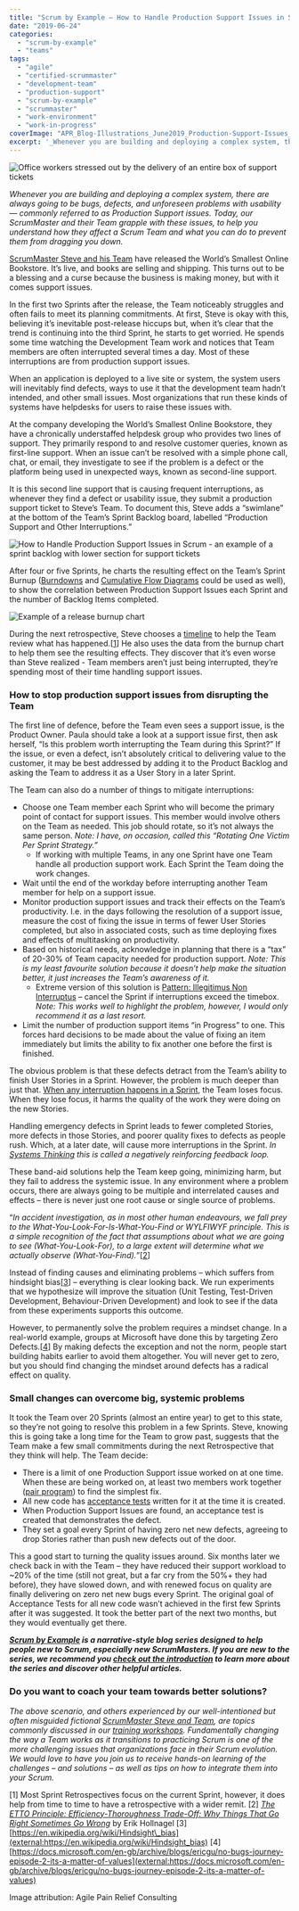 ```yaml
---
title: "Scrum by Example – How to Handle Production Support Issues in Scrum"
date: "2019-06-24"
categories: 
  - "scrum-by-example"
  - "teams"
tags: 
  - "agile"
  - "certified-scrummaster"
  - "development-team"
  - "production-support"
  - "scrum-by-example"
  - "scrummaster"
  - "work-environment"
  - "work-in-progress"
coverImage: "APR_Blog-Illustrations_June2019_Production-Support-Issues_v3.jpg"
excerpt: '_Whenever you are building and deploying a complex system, there are always going to be'
---
```


![Office workers stressed out by the delivery of an entire box of support tickets](src/content/blog/scrum-production-support/images/APR_Blog-Illustrations_June2019_Production-Support-Issues_v3.jpg)

_Whenever you are building and deploying a complex system, there are always going to be bugs, defects, and unforeseen problems with usability — commonly referred to as Production Support issues. Today, our ScrumMaster and their Team grapple with these issues, to help you understand how they affect a Scrum Team and what you can do to prevent them from dragging you down._

[ScrumMaster Steve and his Team](/blog/scrum-by-example) have released the World’s Smallest Online Bookstore. It’s live, and books are selling and shipping. This turns out to be a blessing and a curse because the business is making money, but with it comes support issues.

In the first two Sprints after the release, the Team noticeably struggles and often fails to meet its planning commitments. At first, Steve is okay with this, believing it’s inevitable post-release hiccups but, when it’s clear that the trend is continuing into the third Sprint, he starts to get worried. He spends some time watching the Development Team work and notices that Team members are often interrupted several times a day. Most of these interruptions are from production support issues.

When an application is deployed to a live site or system, the system users will inevitably find defects, ways to use it that the development team hadn’t intended, and other small issues. Most organizations that run these kinds of systems have helpdesks for users to raise these issues with.

At the company developing the World’s Smallest Online Bookstore, they have a chronically understaffed helpdesk group who provides two lines of support. They primarily respond to and resolve customer queries, known as first-line support. When an issue can’t be resolved with a simple phone call, chat, or email, they investigate to see if the problem is a defect or the platform being used in unexpected ways, known as second-line support.

It is this second line support that is causing frequent interruptions, as whenever they find a defect or usability issue, they submit a production support ticket to Steve’s Team. To document this, Steve adds a “swimlane” at the bottom of the Team’s Sprint Backlog board, labelled “Production Support and Other Interruptions.”

![How to Handle Production Support Issues in Scrum - an example of a sprint backlog with lower section for support tickets](src/content/blog/scrum-production-support/images/2019CSM-Sample-Scrum-Task-Board_2-1024x975.jpg)

After four or five Sprints, he charts the resulting effect on the Team’s Sprint Burnup ([Burndowns](/blog/scrummaster-tales-the-trouble-with-sprint-burndowns) and [Cumulative Flow Diagrams](/scrummaster-resources-and-references#estimation) could be used as well), to show the correlation between Production Support Issues each Sprint and the number of Backlog Items completed.

![Example of a release burnup chart](src/content/blog/scrum-production-support/images/Release-Burnup-Support-Issues.jpg)

During the next retrospective, Steve chooses a [timeline](external:https://www.thekua.com/rant/2006/03/a-retrospective-timeline/) to help the Team review what has happened.\[[1](#footnotes)\] He also uses the data from the burnup chart to help them see the resulting effects. They discover that it’s even worse than Steve realized - Team members aren’t just being interrupted, they’re spending most of their time handling support issues.

### How to stop production support issues from disrupting the Team

The first line of defence, before the Team even sees a support issue, is the Product Owner. Paula should take a look at a support issue first, then ask herself, “Is this problem worth interrupting the Team during this Sprint?” If the issue, or even a defect, isn’t absolutely critical to delivering value to the customer, it may be best addressed by adding it to the Product Backlog and asking the Team to address it as a User Story in a later Sprint.

The Team can also do a number of things to mitigate interruptions:

- Choose one Team member each Sprint who will become the primary point of contact for support issues. This member would involve others on the Team as needed. This job should rotate, so it’s not always the same person. _Note: I have, on occasion, called this “Rotating One Victim Per Sprint Strategy.”_
    - If working with multiple Teams, in any one Sprint have one Team handle all production support work. Each Sprint the Team doing the work changes.
- Wait until the end of the workday before interrupting another Team member for help on a support issue.
- Monitor production support issues and track their effects on the Team’s productivity. I.e. in the days following the resolution of a support issue, measure the cost of fixing the issue in terms of fewer User Stories completed, but also in associated costs, such as time deploying fixes and effects of multitasking on productivity.
- Based on historical needs, acknowledge in planning that there is a “tax” of 20-30% of Team capacity needed for production support. _Note: This is my least favourite solution because it doesn’t help make the situation better, it just increases the Team’s awareness of it._
    - Extreme version of this solution is [Pattern: Illegitimus Non Interruptus](external:https://sites.google.com/a/scrumplop.org/published-patterns/product-organization-pattern-language/illegitimus-non-interruptus) – cancel the Sprint if interruptions exceed the timebox. _Note: This works well to highlight the problem, however, I would only recommend it as a last resort._
- Limit the number of production support items “in Progress” to one. This forces hard decisions to be made about the value of fixing an item immediately but limits the ability to fix another one before the first is finished.

The obvious problem is that these defects detract from the Team’s ability to finish User Stories in a Sprint. However, the problem is much deeper than just that. [When any interruption happens in a Sprint](/blog/scrum-by-example-scrum-anti-patterns-unplanned-work-disrupting-the-sprint), the Team loses focus. When they lose focus, it harms the quality of the work they were doing on the new Stories.

Handling emergency defects in Sprint leads to fewer completed Stories, more defects in those Stories, and poorer quality fixes to defects as people rush. Which, at a later date, will cause more interruptions in the Sprint. _In [Systems Thinking](/scrummaster-resources-and-references#systems-thinking) this is called a negatively reinforcing feedback loop._

These band-aid solutions help the Team keep going, minimizing harm, but they fail to address the systemic issue. In any environment where a problem occurs, there are always going to be multiple and interrelated causes and effects – there is never just one root cause or single source of problems.

“_In accident investigation, as in most other human endeavours, we fall prey to the What-You-Look-For-Is-What-You-Find or WYLFIWYF principle. This is a simple recognition of the fact that assumptions about what we are going to see (What-You-Look-For), to a large extent will determine what we actually observe (What-You-Find)._”\[[2](#footnotes)\]

Instead of finding causes and eliminating problems – which suffers from hindsight bias\[[3](#footnotes)\] – everything is clear looking back. We run experiments that we hypothesize will improve the situation (Unit Testing, Test-Driven Development, Behaviour-Driven Development) and look to see if the data from these experiments supports this outcome.

However, to permanently solve the problem requires a mindset change. In a real-world example, groups at Microsoft have done this by targeting Zero Defects.\[[4](#footnotes)\] By making defects the exception and not the norm, people start building habits earlier to avoid them altogether. You will never get to zero, but you should find changing the mindset around defects has a radical effect on quality.

### Small changes can overcome big, systemic problems

It took the Team over 20 Sprints (almost an entire year) to get to this state, so they’re not going to resolve this problem in a few Sprints. Steve, knowing this is going take a long time for the Team to grow past, suggests that the Team make a few small commitments during the next Retrospective that they think will help. The Team decide:

- There is a limit of one Production Support issue worked on at one time. When these are being worked on, at least two members work together ([pair program](/scrum-developer-resources-and-references#pair-programming)) to find the simplest fix.
- All new code has [acceptance tests](/scrum-developer-resources-and-references#bdd-atdd-sbe) written for it at the time it is created.
- When Production Support Issues are found, an acceptance test is created that demonstrates the defect.
- They set a goal every Sprint of having zero net new defects, agreeing to drop Stories rather than push new defects out of the door.

This a good start to turning the quality issues around. Six months later we check back in with the Team – they have reduced their support workload to ~20% of the time (still not great, but a far cry from the 50%+ they had before), they have slowed down, and with renewed focus on quality are finally delivering on zero net new bugs every Sprint. The original goal of Acceptance Tests for all new code wasn’t achieved in the first few Sprints after it was suggested. It took the better part of the next two months, but they would eventually get there.

_**[Scrum by Example](/blog/category/scrum-by-example) is a narrative-style blog series designed to help people new to Scrum, especially new ScrumMasters. If you are new to the series, we recommend you [check out the introduction](/blog/scrum-by-example) to learn more about the series and discover other helpful articles.**_

### Do you want to coach your team towards better solutions?

_The above scenario, and others experienced by our well-intentioned but often misguided fictional [ScrumMaster Steve and Team](/blog/scrum-by-example), are topics commonly discussed in our [training workshops](/certified-scrum-agile-training). Fundamentally changing the way a Team works as it transitions to practicing Scrum is one of the more challenging issues that organizations face in their Scrum evolution. We would love to have you join us to receive hands-on learning of the challenges – and solutions – as well as tips on how to integrate them into your Scrum._

\[1\] Most Sprint Retrospectives focus on the current Sprint, however, it does help from time to time to have a retrospective with a wider remit. \[2\] [_The ETTO Principle: Efficiency-Thoroughness Trade-Off: Why Things That Go Right Sometimes Go Wrong_](external:https://www.amazon.ca/ETTO-Principle-Efficiency-Thoroughness-Trade-Off-Sometimes-ebook/dp/B077315CYY/&tag=notesfromatoo-20) by Erik Hollnagel \[3\] [https://en.wikipedia.org/wiki/Hindsight\_bias](external:https://en.wikipedia.org/wiki/Hindsight_bias) \[4\] [https://docs.microsoft.com/en-gb/archive/blogs/ericgu/no-bugs-journey-episode-2-its-a-matter-of-values](external:https://docs.microsoft.com/en-gb/archive/blogs/ericgu/no-bugs-journey-episode-2-its-a-matter-of-values)

Image attribution: Agile Pain Relief Consulting
